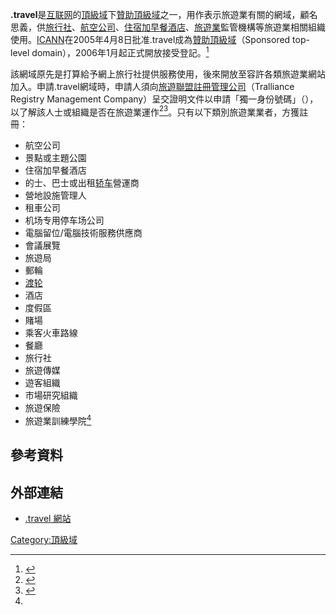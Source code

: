 {{Infobox Top level domain
|name= travel
|background=#FCC
|introduced= 2005年
|type=
|status= 活躍
|registry= [[旅遊聯盟註冊管理公司|旅遊聯盟註冊管理公司]]（Tralliance Registry Management Company）
|sponsor= [[旅遊夥伴企業|旅遊夥伴企業]]（The Travel Partnership Corporation）
|intendeduse= 旅遊業
|actualuse= 200,000個（2009年）
|restrictions= 註冊者申請時須出示證明
|website= [http://www.travel.travel/ Travel.travel]
}}

'''.travel'''是[[互联网|互联网]]的[[頂級域|頂級域]]下[[贊助頂級域|贊助頂級域]]之一，用作表示旅遊業有關的網域，顧名思義，供[[旅行社|旅行社]]、[[航空公司|航空公司]]、[[住宿加早餐酒店|住宿加早餐酒店]]、[[旅遊業|旅遊業]]監管機構等旅遊業相關組織使用。[[ICANN|ICANN]]在2005年4月8日批准.travel成為[[贊助頂級域|贊助頂級域]]（Sponsored top-level domain），2006年1月起正式開放接受登記。<ref>{{cite web|url=http://www.travel.travel/|title=.Travel|accessdate=2013-08-24|archive-date=2013-08-23|archive-url=https://web.archive.org/web/20130823064550/http://www.travel.travel/|dead-url=no}}</ref>

該網域原先是打算給予網上旅行社提供服務使用，後來開放至容許各類旅遊業網站加入。申請.travel網域時，申請人須向[[旅遊聯盟註冊管理公司|旅遊聯盟註冊管理公司]]（Tralliance Registry Management Company）呈交證明文件以申請「獨一身份號碼」（{{lang|en|Unique Identification Number}}），以了解該人士或組織是否在旅遊業運作<ref>{{cite web|url=http://www.travel.travel/index.php/register-your-travel/|title=Register|first=|last=travel.travel|website=www.travel.travel|accessdate=2013-08-24|archive-date=2013-07-14|archive-url=https://web.archive.org/web/20130714214517/http://www.travel.travel/index.php/register-your-travel/|dead-url=no}}</ref><ref name="自动生成1">{{cite web|url=http://www.travel.travel/index.php/authenticate-register/industry-segments/|title=Obtain UIN|first=|last=travel.travel|website=www.travel.travel|accessdate=2013-08-24|archive-date=2013-07-19|archive-url=https://web.archive.org/web/20130719200130/http://www.travel.travel/index.php/authenticate-register/industry-segments/|dead-url=no}}</ref>。只有以下類別旅遊業業者，方獲註冊：

* 航空公司
* 景點或主題公園
* 住宿加早餐酒店
* 的士、巴士或出租[[轿车|轿车]]營運商
* 營地設施管理人
* 租車公司
* 机场专用停车场公司
* 電腦留位/電腦技術服務供應商
* 會議展覽
* 旅遊局
* 郵輪
* [[渡轮|渡轮]]
* 酒店
* 度假區
* 賭場
* 乘客火車路線
* 餐廳
* 旅行社
* 旅遊傳媒
* 遊客組織
* 市場研究組織
* 旅遊保險
* 旅遊業訓練學院<ref name="自动生成1" />

== 參考資料 ==
{{reflist}}

== 外部連結 ==
* [http://www.travel.travel/ .travel 網站]{{Wayback|url=http://www.travel.travel/ |date=20130823064550 }}

{{通用頂級域}}

[[Category:頂級域|Category:頂級域]]